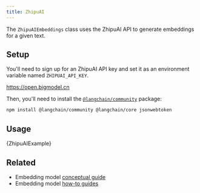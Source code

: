 ```yaml
---
title: ZhipuAI
---
```


The `ZhipuAIEmbeddings` class uses the ZhipuAI API to generate embeddings for a given text.

## Setup

You'll need to sign up for an ZhipuAI API key and set it as an environment variable named `ZHIPUAI_API_KEY`.

https://open.bigmodel.cn

Then, you'll need to install the [`@langchain/community`](https://www.npmjs.com/package/@langchain/community) package:


<IntegrationInstallTooltip></IntegrationInstallTooltip>

```bash npm2yarn
npm install @langchain/community @langchain/core jsonwebtoken
```

## Usage


<CodeBlock language="typescript">{ZhipuAIExample}</CodeBlock>

## Related

- Embedding model [conceptual guide](/oss/javascript/concepts/embedding_models)
- Embedding model [how-to guides](/oss/javascript/how-to/#embedding-models)
